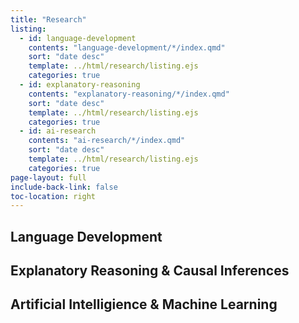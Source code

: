 ```yaml
---
title: "Research"
listing:
  - id: language-development
    contents: "language-development/*/index.qmd"
    sort: "date desc"
    template: ../html/research/listing.ejs
    categories: true
  - id: explanatory-reasoning
    contents: "explanatory-reasoning/*/index.qmd"
    sort: "date desc"
    template: ../html/research/listing.ejs
    categories: true
  - id: ai-research
    contents: "ai-research/*/index.qmd"
    sort: "date desc"
    template: ../html/research/listing.ejs
    categories: true
page-layout: full
include-back-link: false
toc-location: right
---
```


## Language Development

::: {#language-development}
:::


## Explanatory Reasoning & Causal Inferences

::: {#explanatory-reasoning}
:::


## Artificial Intelligience & Machine Learning

::: {#ai-research}
:::

